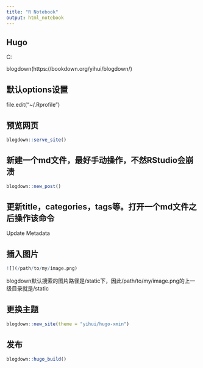 ```yaml
---
title: "R Notebook"
output: html_notebook
---
```


## Hugo 

C:\ProgramData\chocolatey\lib\hugo\tools

blogdown(https://bookdown.org/yihui/blogdown/)

## 默认options设置

file.edit("~/.Rprofile")

## 预览网页

```r
blogdown::serve_site()
```


## 新建一个md文件，最好手动操作，不然RStudio会崩溃

```r
blogdown::new_post()
```


## 更新title，categories，tags等。打开一个md文件之后操作该命令

Update Metadata

## 插入图片

```r
![](/path/to/my/image.png)
```

blogdown默认搜索的图片路径是/static下，因此/path/to/my/image.png的上一级目录就是/static


## 更换主题

```r
blogdown::new_site(theme = "yihui/hugo-xmin")
```


## 发布

```r
blogdown::hugo_build()
```
